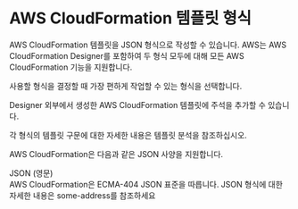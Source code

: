# AWS CloudFormation 템플릿 형식

AWS CloudFormation 템플릿을 JSON 형식으로 작성할 수 있습니다. AWS는 AWS CloudFormation Designer를 포함하여 두 형식 모두에 대해 모든 AWS CloudFormation 기능을 지원합니다.

사용할 형식을 결정할 때 가장 편하게 작업할 수 있는 형식을 선택합니다.

Designer 외부에서 생성한 AWS CloudFormation 템플릿에 주석을 추가할 수 있습니다.

각 형식의 템플릿 구문에 대한 자세한 내용은 템플릿 분석을 참조하십시오.

AWS CloudFormation은 다음과 같은 JSON 사양을 지원합니다.

JSON (영문)  
AWS CloudFormation은 ECMA-404 JSON 표준을 따릅니다. JSON 형식에 대한 자세한 내용은 some-address를 참조하세요
